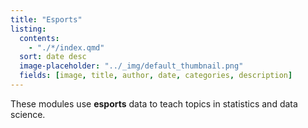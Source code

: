 ```yaml
---
title: "Esports"
listing:
  contents:
    - "./*/index.qmd"
  sort: date desc
  image-placeholder: "../_img/default_thumbnail.png"
  fields: [image, title, author, date, categories, description]
---
```


These modules use **esports** data to teach topics in statistics and data science.
